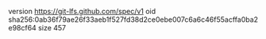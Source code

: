 version https://git-lfs.github.com/spec/v1
oid sha256:0ab36f79ae26f33aeb1f527fd38d2ce0ebe007c6a6c46f55acffa0ba2e98cf64
size 457
